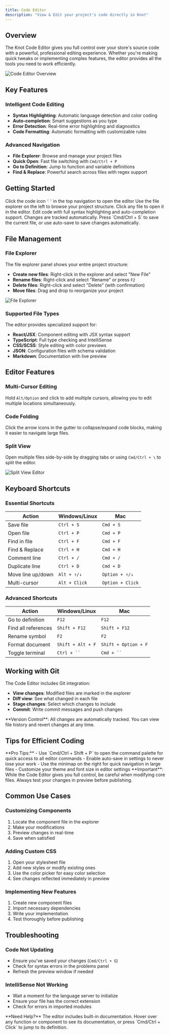 ```yaml
---
title: Code Editor
description: "View & Edit your project's code directly in Knot"
---
```


## Overview

The Knot Code Editor gives you full control over your store's source code with a powerful, professional editing experience. Whether you're making quick tweaks or implementing complex features, the editor provides all the tools you need to work efficiently.

<Frame caption="The Code Editor interface with syntax highlighting, file explorer, and live preview">
<img src="/images/code-editor-overview.png" alt="Code Editor Overview" style={{width: '100%', maxWidth: '900px', margin: '20px 0'}} />
</Frame>

## Key Features

### Intelligent Code Editing
- **Syntax Highlighting**: Automatic language detection and color coding
- **Auto-completion**: Smart suggestions as you type
- **Error Detection**: Real-time error highlighting and diagnostics
- **Code Formatting**: Automatic formatting with customizable rules

### Advanced Navigation
- **File Explorer**: Browse and manage your project files
- **Quick Open**: Fast file switching with `Cmd/Ctrl + P`
- **Go to Definition**: Jump to function and variable definitions
- **Find & Replace**: Powerful search across files with regex support

## Getting Started

<Steps>
    <Step title="Access the Code Editor">
        Click the code icon <svg xmlns="http://www.w3.org/2000/svg" width="16" height="16" viewBox="0 0 24 24" fill="none" stroke="currentColor" strokeWidth="2" strokeLinecap="round" strokeLinejoin="round" style={{display: 'inline-block', verticalAlign: 'middle'}}><polyline points="16 18 22 12 16 6"></polyline><polyline points="8 6 2 12 8 18"></polyline></svg> in the top navigation to open the editor
    </Step>
    <Step title="Navigate your files">
        Use the file explorer on the left to browse your project structure. Click any file to open it in the editor.
    </Step>
    <Step title="Make your changes">
        Edit code with full syntax highlighting and auto-completion support. Changes are tracked automatically.
    </Step>
    <Step title="Save your work">
        Press `Cmd/Ctrl + S` to save the current file, or use auto-save to save changes automatically.
    </Step>
</Steps>

## File Management

### File Explorer
The file explorer panel shows your entire project structure:
- **Create new files**: Right-click in the explorer and select "New File"
- **Rename files**: Right-click and select "Rename" or press `F2`
- **Delete files**: Right-click and select "Delete" (with confirmation)
- **Move files**: Drag and drop to reorganize your project

<Frame caption="File explorer showing project structure with context menu options">
<img src="/images/file-explorer.png" alt="File Explorer" style={{width: '100%', maxWidth: '400px', margin: '20px 0'}} />
</Frame>

### Supported File Types
The editor provides specialized support for:
- **React/JSX**: Component editing with JSX syntax support
- **TypeScript**: Full type checking and IntelliSense
- **CSS/SCSS**: Style editing with color previews
- **JSON**: Configuration files with schema validation
- **Markdown**: Documentation with live preview

## Editor Features

### Multi-Cursor Editing
Hold `Alt/Option` and click to add multiple cursors, allowing you to edit multiple locations simultaneously.

### Code Folding
Click the arrow icons in the gutter to collapse/expand code blocks, making it easier to navigate large files.

### Split View
Open multiple files side-by-side by dragging tabs or using `Cmd/Ctrl + \` to split the editor.

<Frame caption="Split view showing HTML and CSS files side-by-side">
<img src="/images/split-view.png" alt="Split View Editor" style={{width: '100%', maxWidth: '900px', margin: '20px 0'}} />
</Frame>

## Keyboard Shortcuts

### Essential Shortcuts
| Action | Windows/Linux | Mac |
|--------|--------------|-----|
| Save file | `Ctrl + S` | `Cmd + S` |
| Open file | `Ctrl + P` | `Cmd + P` |
| Find in file | `Ctrl + F` | `Cmd + F` |
| Find & Replace | `Ctrl + H` | `Cmd + H` |
| Comment line | `Ctrl + /` | `Cmd + /` |
| Duplicate line | `Ctrl + D` | `Cmd + D` |
| Move line up/down | `Alt + ↑/↓` | `Option + ↑/↓` |
| Multi-cursor | `Alt + Click` | `Option + Click` |

### Advanced Shortcuts
| Action | Windows/Linux | Mac |
|--------|--------------|-----|
| Go to definition | `F12` | `F12` |
| Find all references | `Shift + F12` | `Shift + F12` |
| Rename symbol | `F2` | `F2` |
| Format document | `Shift + Alt + F` | `Shift + Option + F` |
| Toggle terminal | `Ctrl + `` ` | `Cmd + `` ` |

## Working with Git

The Code Editor includes Git integration:
- **View changes**: Modified files are marked in the explorer
- **Diff view**: See what changed in each file
- **Stage changes**: Select which changes to include
- **Commit**: Write commit messages and push changes

<Note>
**Version Control**: All changes are automatically tracked. You can view file history and revert changes at any time.
</Note>

## Tips for Efficient Coding

<Tip>
**Pro Tips:**
- Use `Cmd/Ctrl + Shift + P` to open the command palette for quick access to all editor commands
- Enable auto-save in settings to never lose your work
- Use the minimap on the right for quick navigation in large files
- Customize your theme and font size in editor settings
</Tip>

<Warning>
**Important**: While the Code Editor gives you full control, be careful when modifying core files. Always test your changes in preview before publishing.
</Warning>

## Common Use Cases

### Customizing Components
1. Locate the component file in the explorer
2. Make your modifications
3. Preview changes in real-time
4. Save when satisfied

### Adding Custom CSS
1. Open your stylesheet file
2. Add new styles or modify existing ones
3. Use the color picker for easy color selection
4. See changes reflected immediately in preview

### Implementing New Features
1. Create new component files
2. Import necessary dependencies
3. Write your implementation
4. Test thoroughly before publishing

## Troubleshooting

### Code Not Updating
- Ensure you've saved your changes (`Cmd/Ctrl + S`)
- Check for syntax errors in the problems panel
- Refresh the preview window if needed

### IntelliSense Not Working
- Wait a moment for the language server to initialize
- Ensure your file has the correct extension
- Check for errors in imported modules

<Info>
**Need Help?** The editor includes built-in documentation. Hover over any function or component to see its documentation, or press `Cmd/Ctrl + Click` to jump to its definition.
</Info>
